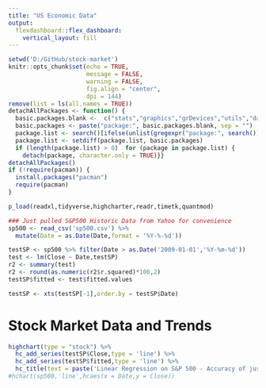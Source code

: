 ```yaml
---
title: "US Economic Data"
output:
  flexdashboard::flex_dashboard:
    vertical_layout: fill
---
```


```r
setwd('D:/GitHub/stock-market')
knitr::opts_chunk$set(echo = TRUE, 
                      message = FALSE, 
                      warning = FALSE, 
                      fig.align = "center",
                      dpi = 144)
remove(list = ls(all.names = TRUE))
detachAllPackages <- function() {
  basic.packages.blank <-  c("stats","graphics","grDevices","utils","datasets","methods","base")
  basic.packages <- paste("package:", basic.packages.blank, sep = "")
  package.list <- search()[ifelse(unlist(gregexpr("package:", search())) == 1,TRUE,FALSE)]
  package.list <- setdiff(package.list, basic.packages)
  if (length(package.list) > 0)  for (package in package.list) {
    detach(package, character.only = TRUE)}}
detachAllPackages()
if (!require(pacman)) {
  install.packages("pacman")
  require(pacman)
}

p_load(readxl,tidyverse,highcharter,readr,timetk,quantmod)
```

```r
### Just pulled S&P500 Historic Data from Yahoo for convenience
sp500 <- read_csv('sp500.csv') %>%
  mutate(Date = as.Date(Date,format = '%Y-%-%d'))

testSP <- sp500 %>% filter(Date > as.Date('2009-01-01','%Y-%m-%d'))
test <- lm(Close ~ Date,testSP)
r2 <- summary(test)
r2 <- round(as.numeric(r2$r.squared)*100,2)
testSP$fitted <- test$fitted.values

testSP <- xts(testSP[-1],order.by = testSP$Date)


```

# Stock Market Data and Trends

```r
highchart(type = "stock") %>%
  hc_add_series(testSP$Close,type = 'line') %>%
  hc_add_series(testSP$fitted,type = 'line') %>%
  hc_title(text = paste('Linear Regression on S&P 500 - Accuracy of just time:',r2))
#hchart(sp500,'line',hcaes(x = Date,y = Close))
```
